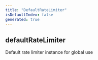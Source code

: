 ```yaml
---
title: "DefaultRateLimiter"
isDefaultIndex: false
generated: true
---
```



<!-- This file was generated from the CommandKit source. Do not modify. Instead, re-run the "docgen" script -->


## defaultRateLimiter

<GenerationInfo sourceFile="packages/commandkit/src/utils/useful-stuff/ratelimiter.ts" sourceLine="212" packageName="commandkit" />

Default rate limiter instance for global use

